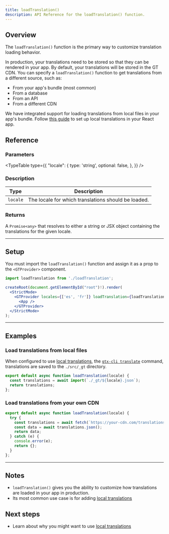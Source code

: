 ```yaml
---
title: loadTranslation()
description: API Reference for the loadTranslation() function.
---
```


## Overview

The `loadTranslation()` function is the primary way to customize translation loading behavior.

In production, your translations need to be stored so that they can be rendered in your app.
By default, your translations will be stored in the GT CDN.
You can specify a `loadTranslation()` function to get translations from a different source, such as:
 * From your app's bundle (most common)
 * From a database
 * From an API
 * From a different CDN

We have integrated support for loading translations from local files in your app's bundle.
Follow [this guide](/docs/react/tutorials/local-tx) to set up local translations in your React app.

## Reference

### Parameters
<TypeTable
  type={{
    "locale": {
        type: 'string',
        optional: false,
    },
  }}
/>

### Description
| Type | Description |
| ---- | ----------- |
| `locale` | The locale for which translations should be loaded. |

### Returns

A `Promise<any>` that resolves to either a string or JSX object containing the translations for the given locale.

---

## Setup

You must import the `loadTranslation()` function and assign it as a prop to the `<GTProvider>` component.

```jsx title="src/index.js"
import loadTranslation from './loadTranslation';

createRoot(document.getElementById("root")!).render(
  <StrictMode>
    <GTProvider locales={['es', 'fr']} loadTranslation={loadTranslation}> // [!code highlight]
      <App />
    </GTProvider>
  </StrictMode>
);
```

---

## Examples

### Load translations from local files

When configured to use [local translations](/docs/react/tutorials/local-tx), the [`gtx-cli translate`](/docs/react-cli/translate) command, translations are saved to the `./src/_gt` directory.

```js title="loadTranslation.js"
export default async function loadTranslation(locale) {
  const translations = await import(`./_gt/${locale}.json`);
  return translations;
};
```

### Load translations from your own CDN

```js title="loadTranslation.js"
export default async function loadTranslation(locale) {
  try {
    const translations = await fetch(`https://your-cdn.com/translations/${locale}.json`);
    const data = await translations.json();
    return data;
  } catch (e) {
    console.error(e);
    return {};
  }
};
```

---

## Notes
 * `loadTranslation()` gives you the ability to customize how translations are loaded in your app in production.
 * Its most common use case is for adding [local translations](/docs/react/tutorials/local-tx)

## Next steps
 * Learn about why you might want to use [local translations](/docs/react/tutorials/local-tx)